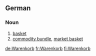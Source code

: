 ==German==
===Noun===
{{de-noun|g=m|genitive=Warenkorbs|genitive2=Warenkorbes|plural=Warenkörbe}}
#[[basket]]
#[[commodity bundle]], [[market basket]]

[[de:Warenkorb]]
[[fr:Warenkorb]]
[[fi:Warenkorb]]